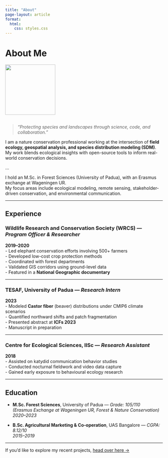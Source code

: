 ```yaml
---
title: "About"
page-layout: article
format:
  html:
    css: styles.css
---
```


# About Me

![](img/harin.jpg){.rounded-circle width="160px" style="margin-bottom: 1rem;"}

> *"Protecting species and landscapes through science, code, and collaboration."*

I am a nature conservation professional working at the intersection of **field ecology, geospatial analysis, and species distribution modeling (SDM)**.  
My work blends ecological insights with open-source tools to inform real-world conservation decisions.

...


I hold an M.Sc. in Forest Sciences (University of Padua), with an Erasmus exchange at Wageningen UR.  
My focus areas include ecological modeling, remote sensing, stakeholder-driven conservation, and environmental communication.

---

## Experience

### Wildlife Research and Conservation Society (WRCS) — *Program Officer & Researcher*  
**2019–2020**  
- Led elephant conservation efforts involving 500+ farmers  
- Developed low-cost crop protection methods  
- Coordinated with forest departments  
- Validated GIS corridors using ground-level data  
- Featured in a **National Geographic documentary**

---

### TESAF, University of Padua — *Research Intern*  
**2023**  
- Modeled **Castor fiber** (beaver) distributions under CMIP6 climate scenarios  
- Quantified northward shifts and patch fragmentation  
- Presented abstract at **ICFs 2023**  
- Manuscript in preparation

---

### Centre for Ecological Sciences, IISc — *Research Assistant*  
**2018**  
- Assisted on katydid communication behavior studies  
- Conducted nocturnal fieldwork and video data capture  
- Gained early exposure to behavioural ecology research

---

## Education

- **M.Sc. Forest Sciences**, University of Padua — *Grade: 105/110*  
  *(Erasmus Exchange at Wageningen UR, Forest & Nature Conservation)*  
  *2020–2023*

- **B.Sc. Agricultural Marketing & Co‑operation**, UAS Bangalore — *CGPA: 8.12/10*  
  *2015–2019*

---

If you'd like to explore my recent projects, [head over here →](projects.qmd)
